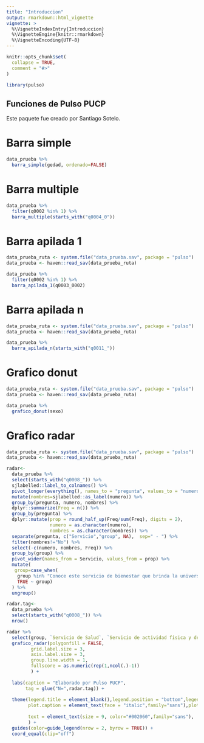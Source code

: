 ```yaml
---
title: "Introduccion"
output: rmarkdown::html_vignette
vignette: >
  %\VignetteIndexEntry{Introduccion}
  %\VignetteEngine{knitr::rmarkdown}
  %\VignetteEncoding{UTF-8}
---
```


```r
knitr::opts_chunk$set(
  collapse = TRUE,
  comment = "#>"
)
```

```r
library(pulso)
```

<!-- WARNING - This vignette is generated by {fusen} from /dev/flat_minimal.Rmd: do not edit by hand -->

## Funciones de Pulso PUCP

Este paquete fue creado por Santiago Sotelo.


<!--
 You need to run the 'description' chunk in the '0-dev_history.Rmd' file before continuing your code there.
-->


# Barra simple

```r

data_prueba %>% 
  barra_simple(gedad, ordenado=FALSE)

```

# Barra multiple

```r


data_prueba %>% 
  filter(q0002 %in% 1) %>% 
  barra_multiple(starts_with("q0004_0"))


```

# Barra apilada 1

```r

data_prueba_ruta <- system.file("data_prueba.sav", package = "pulso")
data_prueba <- haven::read_sav(data_prueba_ruta)

data_prueba %>% 
  filter(q0002 %in% 1) %>% 
  barra_apilada_1(q0003_0002)


```

# Barra apilada n

```r

data_prueba_ruta <- system.file("data_prueba.sav", package = "pulso")
data_prueba <- haven::read_sav(data_prueba_ruta)

data_prueba %>% 
  barra_apilada_n(starts_with("q0011_"))

```

# Grafico donut

```r

data_prueba_ruta <- system.file("data_prueba.sav", package = "pulso")
data_prueba <- haven::read_sav(data_prueba_ruta)

data_prueba %>% 
  grafico_donut(sexo)

```

# Grafico radar

```r

data_prueba_ruta <- system.file("data_prueba.sav", package = "pulso")
data_prueba <- haven::read_sav(data_prueba_ruta)

radar<-
  data_prueba %>% 
  select(starts_with("q0008_")) %>% 
  sjlabelled::label_to_colnames() %>%
  pivot_longer(everything(), names_to = "pregunta", values_to = "numero") %>%
  mutate(nombres=sjlabelled::as_label(numero)) %>% 
  group_by(pregunta, numero, nombres) %>%
  dplyr::summarize(Freq = n()) %>% 
  group_by(pregunta) %>% 
  dplyr::mutate(prop = round_half_up(Freq/sum(Freq), digits = 2),
                numero = as.character(numero),
                nombres = as.character(nombres)) %>% 
  separate(pregunta, c("Servicio","group", NA),  sep=" - ") %>% 
  filter(nombres!="No") %>%
  select(-c(numero, nombres, Freq)) %>%
  group_by(group) %>% 
  pivot_wider(names_from = Servicio, values_from = prop) %>% 
  mutate(
   group=case_when(
    group %in% "Conoce este servicio de bienestar que brinda la universidad" ~ "Lo conoce",
    TRUE ~ group)
  ) %>% 
  ungroup()

radar.tag<-
  data_prueba %>% 
  select(starts_with("q0008_")) %>% 
  nrow()

radar %>% 
  select(group, `Servicio de Salud`, `Servicio de actividad fisica y deportes`, `Bienestar psicologico`, `Servicios Culturales`) %>% 
  grafico_radar(polygonfill = FALSE,
         grid.label.size = 3,
         axis.label.size = 3,
         group.line.width = 1,
         fullscore = as.numeric(rep(1,ncol(.)-1))
         ) + 
  
  labs(caption = "Elaborado por Pulso PUCP",
       tag = glue("N=",radar.tag)) +
  
  theme(legend.title = element_blank(),legend.position = "bottom",legend.text = element_text(size=10, face = "bold",family="sans"),legend.key.height = unit(.2, "cm"),
        plot.caption = element_text(face = "italic",family="sans"),plot.margin = unit(c(0,0,1,0),"cm"),plot.tag = element_text(size = 8, color="grey40"),plot.tag.position = "topright",
        
        text = element_text(size = 9, color="#002060",family="sans"),
        ) +
  guides(color=guide_legend(nrow = 2, byrow = TRUE)) +
  coord_equal(clip="off")


```

